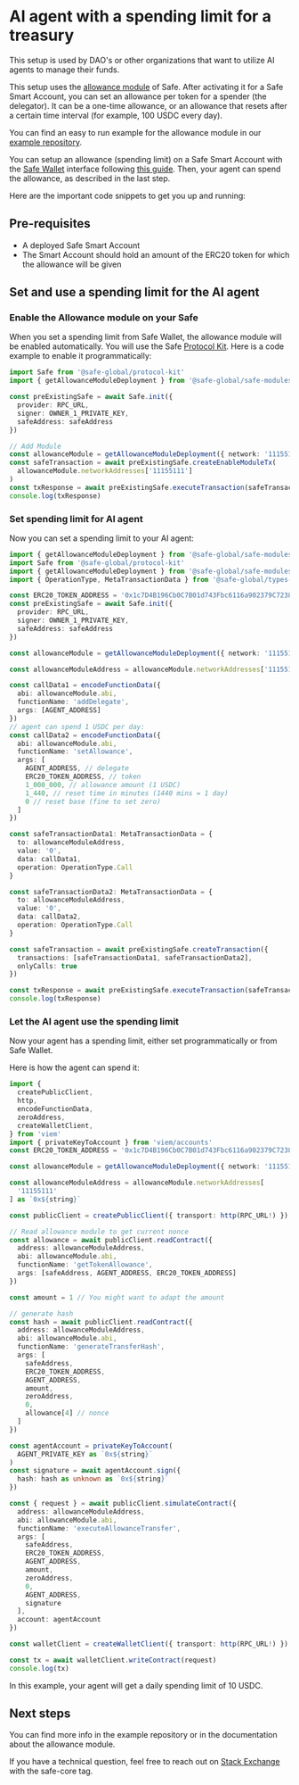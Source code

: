 
# AI agent with a spending limit for a treasury

This setup is used by DAO's or other organizations that want to utilize AI agents to manage their funds.

This setup uses the [allowance module](https://github.com/safe-global/safe-modules/blob/main/modules/allowances/contracts/AllowanceModule.sol) of Safe.
After activating it for a Safe Smart Account, you can set an allowance per token for a spender (the delegator).
It can be a one-time allowance, or an allowance that resets after a certain time interval (for example, 100 USDC every day).

You can find an easy to run example for the allowance module in our [example repository](https://github.com/5afe/allowance-module-scripts).

You can setup an allowance (spending limit) on a Safe Smart Account with the [Safe Wallet](https://app.safe.global) interface following [this guide](https://help.safe.global/en/articles/40842-set-up-and-use-spending-limits).
Then, your agent can spend the allowance, as described in the last step.

Here are the important code snippets to get you up and running:

## Pre-requisites

- A deployed Safe Smart Account
- The Smart Account should hold an amount of the ERC20 token for which the allowance will be given

## Set and use a spending limit for the AI agent

<Steps>

### Enable the Allowance module on your Safe

When you set a spending limit from Safe Wallet, the allowance module will be enabled automatically.
You will use the Safe [Protocol Kit](./../../sdk/protocol-kit.mdx).
Here is a code example to enable it programmatically:

```typescript
import Safe from '@safe-global/protocol-kit'
import { getAllowanceModuleDeployment } from '@safe-global/safe-modules-deployments'

const preExistingSafe = await Safe.init({
  provider: RPC_URL,
  signer: OWNER_1_PRIVATE_KEY,
  safeAddress: safeAddress
})

// Add Module
const allowanceModule = getAllowanceModuleDeployment({ network: '11155111' })!
const safeTransaction = await preExistingSafe.createEnableModuleTx(
  allowanceModule.networkAddresses['11155111']
)
const txResponse = await preExistingSafe.executeTransaction(safeTransaction)
console.log(txResponse)
```

### Set spending limit for AI agent

Now you can set a spending limit to your AI agent:

```typescript
import { getAllowanceModuleDeployment } from '@safe-global/safe-modules-deployments'
import Safe from '@safe-global/protocol-kit'
import { getAllowanceModuleDeployment } from '@safe-global/safe-modules-deployments'
import { OperationType, MetaTransactionData } from '@safe-global/types-kit'

const ERC20_TOKEN_ADDRESS = '0x1c7D4B196Cb0C7B01d743Fbc6116a902379C7238'
const preExistingSafe = await Safe.init({
  provider: RPC_URL,
  signer: OWNER_1_PRIVATE_KEY,
  safeAddress: safeAddress
})

const allowanceModule = getAllowanceModuleDeployment({ network: '11155111' })!

const allowanceModuleAddress = allowanceModule.networkAddresses['11155111']

const callData1 = encodeFunctionData({
  abi: allowanceModule.abi,
  functionName: 'addDelegate',
  args: [AGENT_ADDRESS]
})
// agent can spend 1 USDC per day:
const callData2 = encodeFunctionData({
  abi: allowanceModule.abi,
  functionName: 'setAllowance',
  args: [
    AGENT_ADDRESS, // delegate
    ERC20_TOKEN_ADDRESS, // token
    1_000_000, // allowance amount (1 USDC)
    1_440, // reset time in minutes (1440 mins = 1 day)
    0 // reset base (fine to set zero)
  ]
})

const safeTransactionData1: MetaTransactionData = {
  to: allowanceModuleAddress,
  value: '0',
  data: callData1,
  operation: OperationType.Call
}

const safeTransactionData2: MetaTransactionData = {
  to: allowanceModuleAddress,
  value: '0',
  data: callData2,
  operation: OperationType.Call
}

const safeTransaction = await preExistingSafe.createTransaction({
  transactions: [safeTransactionData1, safeTransactionData2],
  onlyCalls: true
})

const txResponse = await preExistingSafe.executeTransaction(safeTransaction)
console.log(txResponse)
```

### Let the AI agent use the spending limit

Now your agent has a spending limit, either set programmatically or from Safe Wallet.

Here is how the agent can spend it:

```typescript
import {
  createPublicClient,
  http,
  encodeFunctionData,
  zeroAddress,
  createWalletClient,
} from 'viem'
import { privateKeyToAccount } from 'viem/accounts'
const ERC20_TOKEN_ADDRESS = '0x1c7D4B196Cb0C7B01d743Fbc6116a902379C7238'

const allowanceModule = getAllowanceModuleDeployment({ network: '11155111' })!

const allowanceModuleAddress = allowanceModule.networkAddresses[
  '11155111'
] as `0x${string}`

const publicClient = createPublicClient({ transport: http(RPC_URL!) })

// Read allowance module to get current nonce
const allowance = await publicClient.readContract({
  address: allowanceModuleAddress,
  abi: allowanceModule.abi,
  functionName: 'getTokenAllowance',
  args: [safeAddress, AGENT_ADDRESS, ERC20_TOKEN_ADDRESS]
})

const amount = 1 // You might want to adapt the amount

// generate hash
const hash = await publicClient.readContract({
  address: allowanceModuleAddress,
  abi: allowanceModule.abi,
  functionName: 'generateTransferHash',
  args: [
    safeAddress,
    ERC20_TOKEN_ADDRESS,
    AGENT_ADDRESS,
    amount,
    zeroAddress,
    0,
    allowance[4] // nonce
  ]
})

const agentAccount = privateKeyToAccount(
  AGENT_PRIVATE_KEY as `0x${string}`
)
const signature = await agentAccount.sign({
  hash: hash as unknown as `0x${string}`
})

const { request } = await publicClient.simulateContract({
  address: allowanceModuleAddress,
  abi: allowanceModule.abi,
  functionName: 'executeAllowanceTransfer',
  args: [
    safeAddress,
    ERC20_TOKEN_ADDRESS,
    AGENT_ADDRESS,
    amount,
    zeroAddress,
    0,
    AGENT_ADDRESS,
    signature
  ],
  account: agentAccount
})

const walletClient = createWalletClient({ transport: http(RPC_URL!) })

const tx = await walletClient.writeContract(request)
console.log(tx)
```

In this example, your agent will get a daily spending limit of 10 USDC.

</Steps>

## Next steps

You can find more info in the example repository or in the documentation about the allowance module.

If you have a technical question, feel free to reach out on [Stack Exchange](https://ethereum.stackexchange.com/questions/tagged/safe-core) with the safe-core tag.